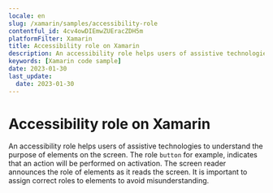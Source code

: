 ```yaml
---
locale: en
slug: /xamarin/samples/accessibility-role
contentful_id: 4cv4owDIEmwZUEracZDH5m
platformFilter: Xamarin
title: Accessibility role on Xamarin
description: An accessibility role helps users of assistive technologies to understand the purpose of elements on the screen.
keywords: [Xamarin code sample]
date: 2023-01-30
last_update:
  date: 2023-01-30
---
```


# Accessibility role on Xamarin

An accessibility role helps users of assistive technologies to understand the purpose of elements on the screen. The role `button` for example, indicates that an action will be performed on activation. The screen reader announces the role of elements as it reads the screen. It is important to assign correct roles to elements to avoid misunderstanding.

<CodeSample id="accessibility-role" locale="en" platform="xamarin"/>
